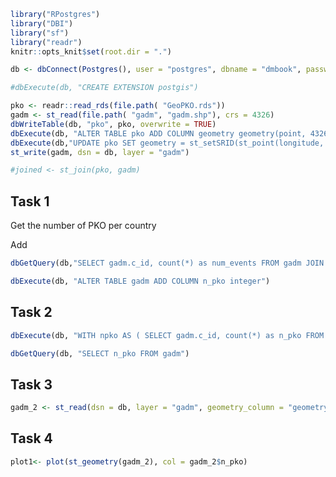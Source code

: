```{r}
library("RPostgres")
library("DBI")
library("sf")
library("readr")
knitr::opts_knit$set(root.dir = ".")

db <- dbConnect(Postgres(), user = "postgres", dbname = "dmbook", password = "dmbook", )

#dbExecute(db, "CREATE EXTENSION postgis")

pko <- readr::read_rds(file.path( "GeoPKO.rds"))
gadm <- st_read(file.path( "gadm", "gadm.shp"), crs = 4326)
dbWriteTable(db, "pko", pko, overwrite = TRUE)
dbExecute(db, "ALTER TABLE pko ADD COLUMN geometry geometry(point, 4326)")
dbExecute(db,"UPDATE pko SET geometry = st_setSRID(st_point(longitude, latitude), 4326)")
st_write(gadm, dsn = db, layer = "gadm")

#joined <- st_join(pko, gadm)

```

## Task 1

Get the number of PKO per country

Add

```{r}

dbGetQuery(db,"SELECT gadm.c_id, count(*) as num_events FROM gadm JOIN pko ON st_contains(gadm.geometry, pko.geometry) GROUP BY gadm.c_id LIMIT 3")

dbExecute(db, "ALTER TABLE gadm ADD COLUMN n_pko integer")

```


## Task 2

```{r}

dbExecute(db, "WITH npko AS ( SELECT gadm.c_id, count(*) as n_pko FROM gadm JOIN pko ON st_contains(gadm.geometry, pko.geometry) GROUP BY gadm.c_id) UPDATE gadm SET n_pko = npko.n_pko FROM npko WHERE gadm.c_id = npko.c_id")

dbGetQuery(db, "SELECT n_pko FROM gadm")

```


## Task 3

```{r}

gadm_2 <- st_read(dsn = db, layer = "gadm", geometry_column = "geometry")

```


## Task 4

```{r}

plot1<- plot(st_geometry(gadm_2), col = gadm_2$n_pko)

```
